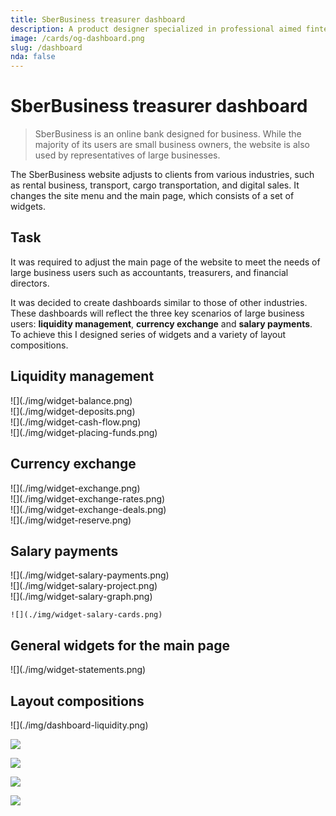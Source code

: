 ```yaml
---
title: SberBusiness treasurer dashboard
description: A product designer specialized in professional aimed fintech products.
image: /cards/og-dashboard.png
slug: /dashboard
nda: false
---
```



# SberBusiness treasurer dashboard

> SberBusiness is an online bank designed for business. While the majority of its users are small business owners, the website is also used by representatives of large businesses. 

The SberBusiness website adjusts to clients from various industries, such as rental business, transport, cargo transportation, and digital sales. It changes the site menu and the main page, which consists of a set of widgets. 


## Task
It was required to adjust the main page of the website to meet the needs of large business users such as accountants, treasurers, and financial directors.

It was decided to create dashboards similar to those of other industries. These dashboards will reflect the three key scenarios of large business users: **liquidity management**, **currency exchange** and **salary payments**. To achieve this I designed series of widgets and a variety of layout compositions.

## Liquidity management

<div className="image-grid">
  <div className="image-cell">
    ![](./img/widget-balance.png)
  </div>
    <div className="image-cell">
    ![](./img/widget-deposits.png)
  </div>
  <div className="image-cell">
    ![](./img/widget-cash-flow.png)
  </div>
  <div className="image-cell">
    ![](./img/widget-placing-funds.png)
  </div>
</div>

## Currency exchange

<div className="image-grid">
  <div className="image-cell">
    ![](./img/widget-exchange.png)
  </div>
  <div className="image-cell">
    ![](./img/widget-exchange-rates.png)
  </div>
  <div className="image-cell">
    ![](./img/widget-exchange-deals.png)
  </div>
  <div className="image-cell">
    ![](./img/widget-reserve.png)
  </div>
</div>

## Salary payments

<div className="image-grid">
  <div className="image-cell" style={{width:"100%"}}>
    ![](./img/widget-salary-payments.png)
  </div>
  <div className="image-cell">
    ![](./img/widget-salary-project.png)
  </div>
  <div className="image-cell">
    ![](./img/widget-salary-graph.png)

    ![](./img/widget-salary-cards.png)
  </div>

</div>

## General widgets for the main page

<div className="no-bleed">
  ![](./img/widget-statements.png)
</div>

## Layout compositions

<div className="no-bleed">
  ![](./img/dashboard-liquidity.png)

  ![](./img/dashboard-currency.png)

  ![](./img/dashboard-salary.png)

  ![](./img/dashboard-main.png)

  ![](./img/dashboard-popup.png)
</div>